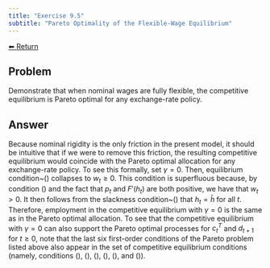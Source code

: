 ```yaml
---
title: "Exercise 9.5"
subtitle: "Pareto Optimality of the Flexible-Wage Equilibrium"
---
```

<a class="return-button" href="index.qmd">⬅ Return</a>

## Problem

Demonstrate that when nominal wages are fully flexible, the competitive equilibrium is Pareto optimal for any exchange-rate policy. 

## Answer

Because nominal rigidity is the only friction in the present model, it should be intuitive that if we were to remove this friction, the resulting competitive equilibrium would coincide with the Pareto optimal allocation for any exchange-rate policy. To see this formally, set $\gamma=0$. Then,  equilibrium condition~(\ref{eq:dnwr_DNWR-competitive}) collapses to $w_t\ge0$.  This condition is superfluous because, by condition (\ref{eq:dnwr_labor-demand-competitive}) and the fact that $p_t$ and $F'(h_t)$ are both  positive, we have that $w_t>0$. It then follows from the slackness condition~(\ref{eq:dnwr_slackness-h-competitive}) that $h_t=\bar{h}$ for all $t$. 
Therefore, employment in the competitive equilibrium with $\gamma=0$ is the same as in the Pareto optimal allocation. To see that the competitive equilibrium with $\gamma=0$ can also support the Pareto optimal processes for $c^T_t$ and $d_{t+1}$ for $t\ge0$, note that the last six first-order conditions of the Pareto problem listed above also appear in the set of competitive equilibrium conditions (namely, conditions (\ref{eq:dnwr_market-clearing-traded-competitive}), 
(\ref{eq:dnwr_dbar-competitive}),
(\ref{eq:dnwr_lambda-competitive}),
(\ref{eq:dnwr_Euler-competitive}),
(\ref{eq:dnwr_mu-competitive}), 
and
(\ref{eq:dnwr_slackness-mu-competitive})). 